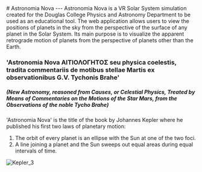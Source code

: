 

<title>About</title>

<div className='prose mx-auto my-12 prose-headings:my-0 prose-hr:my-2 prose-h5:font-medium prose-img:mx-auto'>
# Astronomia Nova
---
Astronomia Nova is a VR Solar System simulation created for the Douglas College Physics and Astronomy Department to be used as an educational tool. The web application allows users to view the positions of planets in the sky from the perspective of the surface of any planet in the Solar System. Its main purpose is to visualize the apparent retrograde motion of planets from the perspective of planets other than the Earth.

### 'Astronomia Nova ΑΙΤΙΟΛΟΓΗΤΟΣ seu physica coelestis, tradita commentariis de motibus stellae Martis ex observationibus G.V. Tychonis Brahe'

##### (New Astronomy, reasoned from Causes, or Celestial Physics, Treated by Means of Commentaries on the Motions of the Star Mars, from the Observations of the noble Tycho Brahe)

'Astronomia Nova' is the title of the book by Johannes Kepler where he published his first two laws of planetary motion:

1. The orbit of every planet is an ellipse with the Sun at one of the two foci.
2. A line joining a planet and the Sun sweeps out equal areas during equal intervals of time.
  
![Kepler_3](https://github.com/nagillimnayr/astronomia-nova/assets/118490362/5f8ea883-70e5-4641-8685-bd3da6a36082)

</div>
